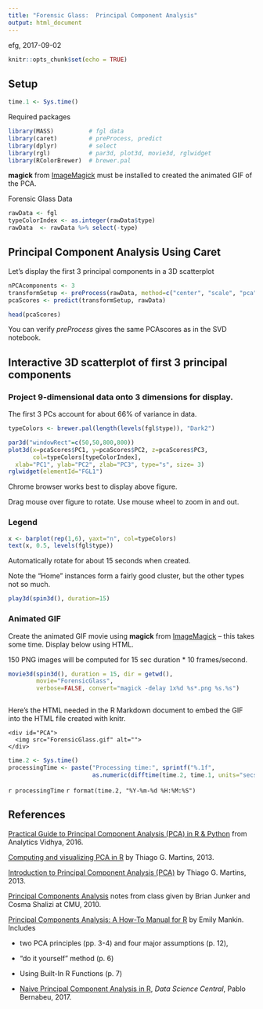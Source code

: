 ```yaml
---
title: "Forensic Glass:  Principal Component Analysis"
output: html_document
---
```


efg, 2017-09-02

```r
knitr::opts_chunk$set(echo = TRUE)
```

## Setup

```r
time.1 <- Sys.time()
```

Required packages

```r
library(MASS)          # fgl data
library(caret)         # preProcess, predict
library(dplyr)         # select
library(rgl)           # par3d, plot3d, movie3d, rglwidget
library(RColorBrewer)  # brewer.pal
```

**magick** from [ImageMagick](https://www.imagemagick.org/script/command-line-tools.php) must be installed to created the animated GIF of the PCA.

Forensic Glass Data

```r
rawData <- fgl
typeColorIndex <- as.integer(rawData$type)
rawData  <- rawData %>% select(-type) 
```

## Principal Component Analysis Using Caret

Let's display the first 3 principal components in a 3D scatterplot

```r
nPCAcomponents <- 3
transformSetup <- preProcess(rawData, method=c("center", "scale", "pca"), pcaComp=nPCAcomponents)
pcaScores <- predict(transformSetup, rawData)
```

```r
head(pcaScores)
```

You can verify *preProcess* gives the same PCAscores as in the SVD notebook.  

## Interactive 3D scatterplot of first 3 principal components

### Project 9-dimensional data onto 3 dimensions for display.

The first 3 PCs account for about 66% of variance in data.

```r
typeColors <- brewer.pal(length(levels(fgl$type)), "Dark2")   
```

```r
par3d("windowRect"=c(50,50,800,800))
plot3d(x=pcaScores$PC1, y=pcaScores$PC2, z=pcaScores$PC3, 
       col=typeColors[typeColorIndex],
  xlab="PC1", ylab="PC2", zlab="PC3", type="s", size= 3)
rglwidget(elementId="FGL1")
```

Chrome browser works best to display above figure.

Drag mouse over figure to rotate.  Use mouse wheel to zoom in and out. 

### Legend

```r
x <- barplot(rep(1,6), yaxt="n", col=typeColors)
text(x, 0.5, levels(fgl$type))
```

Automatically rotate for about 15 seconds when created.

Note the "Home" instances form a fairly good cluster, but the other types not so much.

```r
play3d(spin3d(), duration=15)
```

### Animated GIF

Create the animated GIF movie using **magick** from [ImageMagick](https://www.imagemagick.org/script/command-line-tools.php) -- this takes some time.  Display below using HTML.

150 PNG images will be computed for 15 sec duration * 10 frames/second.

```r
movie3d(spin3d(), duration = 15, dir = getwd(),
        movie="ForensicGlass",
        verbose=FALSE, convert="magick -delay 1x%d %s*.png %s.%s")
```

<div id="PCA">
  <img src="ForensicGlass.gif" alt="">
</div>

Here's the HTML needed in the R Markdown document to embed the GIF into the HTML file created with knitr.

```
<div id="PCA">
  <img src="ForensicGlass.gif" alt="">
</div>
```

```r
time.2 <- Sys.time()
processingTime <- paste("Processing time:", sprintf("%.1f",
                        as.numeric(difftime(time.2, time.1, units="secs"))), "sec\n")
```

`r processingTime`
`r format(time.2, "%Y-%m-%d %H:%M:%S")`        
    
## References

[Practical Guide to Principal Component Analysis (PCA) in R & Python](https://www.analyticsvidhya.com/blog/2016/03/practical-guide-principal-component-analysis-python/) from Analytics Vidhya, 2016.

[Computing and visualizing PCA in R](https://tgmstat.wordpress.com/2013/11/28/computing-and-visualizing-pca-in-r/)  by Thiago G. Martins, 2013.

[Introduction to Principal Component Analysis (PCA)](https://tgmstat.wordpress.com/2013/11/21/introduction-to-principal-component-analysis-pca/) by Thiago G. Martins, 2013.

[Principal Components Analysis](http://www.stat.cmu.edu/~cshalizi/490/10/pca/pca-handout.pdf) notes from class given by Brian Junker and Cosma Shalizi at CMU, 2010.

[Principal Components Analysis: A How-To Manual for R](http://people.tamu.edu/~alawing/materials/ESSM689/pca.pdf) by Emily Mankin.  Includes

  * two PCA principles (pp. 3-4) and four major assumptions (p. 12),

  * "do it yourself" method (p. 6)

  * Using Built-In R Functions (p. 7)
  
* [Naive Principal Component Analysis in R](http://www.datasciencecentral.com/profiles/blogs/naive-principal-component-analysis-in-r), *Data Science Central*, Pablo Bernabeu, 2017.
                                                 